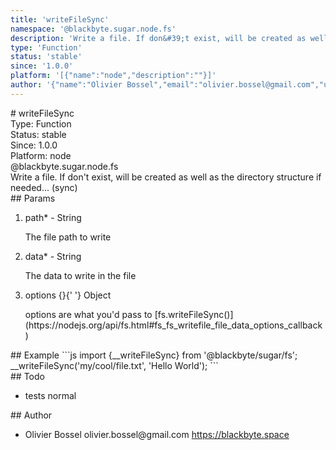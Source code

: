 ```yaml
---
title: 'writeFileSync'
namespace: '@blackbyte.sugar.node.fs'
description: 'Write a file. If don&#39;t exist, will be created as well as the directory structure if needed... (sync)'
type: 'Function'
status: 'stable'
since: '1.0.0'
platform: '[{"name":"node","description":""}]'
author: '{"name":"Olivier Bossel","email":"olivier.bossel@gmail.com","url":"https://blackbyte.space"}'
---
```


<div class="docmap-mdx">
  # writeFileSync
  <div class="_metas">
    <div class="_type">
      <span class="_type-label">Type:</span>
      <span class="_type-value">Function</span>
    </div>
    <div class="_status">
      <span class="_status-label">Status:</span>
      <span class="_status-value -stable">stable</span>
    </div>
    <div class="_since">
      <span class="_since-label">Since:</span>
      <span class="_since-value">1.0.0</span>
    </div>
    <div class="_platform">
      <span class="_platform-label">Platform:</span>
      <span class="_platform-value -node">node</span>
    </div>
  </div>
  <div class="_namespace">@blackbyte.sugar.node.fs</div>
  <div class="_description typo-lead typo-format">
    Write a file. If don&#39;t exist, will be created as well as the directory
    structure if needed... (sync)
  </div>
  <div class="_params">
    ## Params
    <ol class="_list">
      <li class="_item">
        <span class="_name">
          path<span class="_required">*</span>
        </span>
        <span class="_default">-</span> <span class="_type">String</span>
        <p class="_description">The file path to write</p>
      </li>
      <li class="_item">
        <span class="_name">
          data<span class="_required">*</span>
        </span>
        <span class="_default">-</span> <span class="_type">String</span>
        <p class="_description">The data to write in the file</p>
      </li>
      <li class="_item">
        <span class="_name">options</span>
        <span class="_default">&lcub;&rcub;</span>{' '}
        <span class="_type">Object</span>
        <p class="_description">
          options are what you&apos;d pass to
          &lsqb;fs&period;writeFileSync&lpar;&rpar;&rsqb;&lpar;https&colon;&sol;&sol;nodejs&period;org&sol;api&sol;fs&period;html&num;fs&lowbar;fs&lowbar;writefile&lowbar;file&lowbar;data&lowbar;options&lowbar;callback&rpar;
        </p>
      </li>
    </ol>
  </div>
  <div class="_examples">
    ## Example ```js import {__writeFileSync} from '@blackbyte/sugar/fs';
    __writeFileSync('my/cool/file.txt', 'Hello World'); ```
  </div>
  <div class="_todo">
    ## Todo
    <ul class="_list">
      <li class="_item">
        <span class="_description">tests</span>
        <span class="_priority -normal">normal</span>
      </li>
    </ul>
  </div>
  <div class="_author">
    ## Author
    <ul class="_list">
      <li class="_item">
        <span class="_name">Olivier Bossel</span>
        <span class="_email">olivier.bossel@gmail.com</span>
        <a href="https://blackbyte.space" target="_blank" class="_url">
          https://blackbyte.space
        </a>
      </li>
    </ul>
  </div>
</div>
